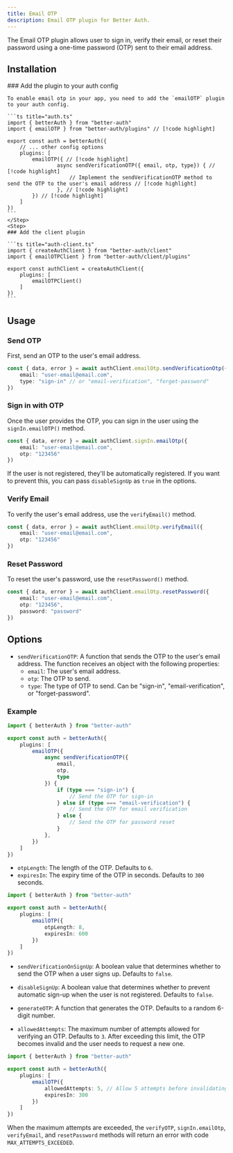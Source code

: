 ```yaml
---
title: Email OTP
description: Email OTP plugin for Better Auth.
---
```


The Email OTP plugin allows user to sign in, verify their email, or reset their password using a one-time password (OTP) sent to their email address.


## Installation

<Steps>
  <Step>
    ### Add the plugin to your auth config

    To enable email otp in your app, you need to add the `emailOTP` plugin to your auth config.

    ```ts title="auth.ts"
    import { betterAuth } from "better-auth"
    import { emailOTP } from "better-auth/plugins" // [!code highlight]
    
    export const auth = betterAuth({
        // ... other config options
        plugins: [
            emailOTP({ // [!code highlight]
                    async sendVerificationOTP({ email, otp, type}) { // [!code highlight]
						// Implement the sendVerificationOTP method to send the OTP to the user's email address // [!code highlight]
					}, // [!code highlight]
            }) // [!code highlight]
        ]
    })
    ```
    </Step>
    <Step>
    ### Add the client plugin

    ```ts title="auth-client.ts"
    import { createAuthClient } from "better-auth/client"
    import { emailOTPClient } from "better-auth/client/plugins"
    
    export const authClient = createAuthClient({
        plugins: [
            emailOTPClient()
        ]
    })
    ```
  </Step>
</Steps>

## Usage

### Send OTP

First, send an OTP to the user's email address.

```ts title="example.ts"
const { data, error } = await authClient.emailOtp.sendVerificationOtp({
    email: "user-email@email.com",
    type: "sign-in" // or "email-verification", "forget-password"
})
```

### Sign in with OTP

Once the user provides the OTP, you can sign in the user using the `signIn.emailOTP()` method.

```ts title="example.ts"
const { data, error } = await authClient.signIn.emailOtp({
    email: "user-email@email.com",
    otp: "123456"
})
```

If the user is not registered, they'll be automatically registered. If you want to prevent this, you can pass `disableSignUp` as `true` in the options.

### Verify Email

To verify the user's email address, use the `verifyEmail()` method.

```ts title="example.ts"
const { data, error } = await authClient.emailOtp.verifyEmail({
    email: "user-email@email.com",
    otp: "123456"
})
```

### Reset Password

To reset the user's password, use the `resetPassword()` method.

```ts title="example.ts"
const { data, error } = await authClient.emailOtp.resetPassword({
    email: "user-email@email.com",
    otp: "123456",
    password: "password"
})
```

## Options

- `sendVerificationOTP`: A function that sends the OTP to the user's email address. The function receives an object with the following properties:
  - `email`: The user's email address.
  - `otp`: The OTP to send.
  - `type`: The type of OTP to send. Can be "sign-in", "email-verification", or "forget-password".

### Example

```ts title="auth.ts"
import { betterAuth } from "better-auth"

export const auth = betterAuth({
    plugins: [
        emailOTP({
            async sendVerificationOTP({
                email,
                otp,
                type
            }) {
                if (type === "sign-in") {
                    // Send the OTP for sign-in
                } else if (type === "email-verification") {
                    // Send the OTP for email verification
                } else {
                    // Send the OTP for password reset
                }
            },
        })
    ]
})
```

- `otpLength`: The length of the OTP. Defaults to `6`.
- `expiresIn`: The expiry time of the OTP in seconds. Defaults to `300` seconds.

```ts title="auth.ts"
import { betterAuth } from "better-auth"

export const auth = betterAuth({
    plugins: [
        emailOTP({
            otpLength: 8,
            expiresIn: 600
        })
    ]
})
```

- `sendVerificationOnSignUp`: A boolean value that determines whether to send the OTP when a user signs up. Defaults to `false`.

- `disableSignUp`: A boolean value that determines whether to prevent automatic sign-up when the user is not registered. Defaults to `false`.

- `generateOTP`: A function that generates the OTP. Defaults to a random 6-digit number.

- `allowedAttempts`: The maximum number of attempts allowed for verifying an OTP. Defaults to `3`. After exceeding this limit, the OTP becomes invalid and the user needs to request a new one.

```ts title="auth.ts"
import { betterAuth } from "better-auth"

export const auth = betterAuth({
    plugins: [
        emailOTP({
            allowedAttempts: 5, // Allow 5 attempts before invalidating the OTP
            expiresIn: 300
        })
    ]
})
```

When the maximum attempts are exceeded, the `verifyOTP`, `signIn.emailOtp`, `verifyEmail`, and `resetPassword` methods will return an error with code `MAX_ATTEMPTS_EXCEEDED`.
